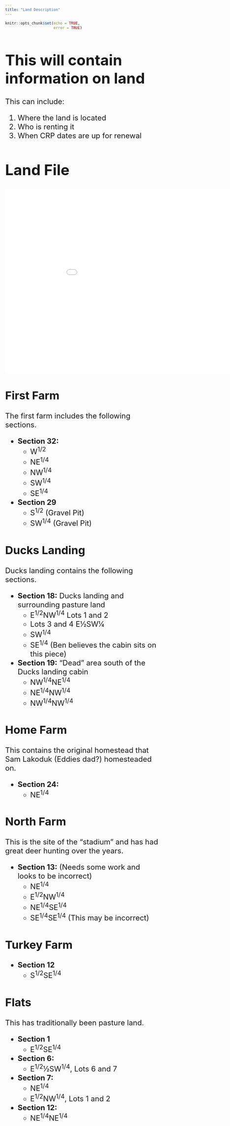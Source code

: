 ```yaml
---
title: "Land Description"
---
```



```r
knitr::opts_chunk$set(echo = TRUE,
                      error = TRUE)
```
<font size = 5>

# This will contain information on land

This can include: 

1. Where the land is located
1. Who is renting it
1. When CRP dates are up for renewal

# Land File

<embed src="Files/LandPlats.pdf" width="1000" height="600">


## First Farm

The first farm includes the following sections.

* **Section 32:**
  * W^1/2^
  * NE^1/4^
  * NW^1/4^
  * SW^1/4^
  * SE^1/4^
* **Section 29**
  * S^1/2^ (Gravel Pit)
  * SW^1/4^ (Gravel Pit)
  

## Ducks Landing

Ducks landing contains the following sections. 

* **Section 18:** Ducks landing and surrounding pasture land
  * E^1/2^NW^1/4^ Lots 1 and 2
  * Lots 3 and 4 E1⁄2SW1⁄4
  * SW^1/4^
  * SE^1/4^ (Ben believes the cabin sits on this piece)
* **Section 19:** "Dead" area south of the Ducks landing cabin
  * NW^1/4^NE^1/4^
  * NE^1/4^NW^1/4^
  * NW^1/4^NW^1/4^
  
## Home Farm

This contains the original homestead that Sam Lakoduk (Eddies dad?) homesteaded on.

* **Section 24:** 
  * NE^1/4^
  
## North Farm

This is the site of the "stadium" and has had great deer hunting over the years.

* **Section 13:** (Needs some work and looks to be incorrect)
  * NE^1/4^
  * E^1/2^NW^1/4^
  * NE^1/4^SE^1/4^
  * SE^1/4^SE^1/4^ (This may be incorrect)
  
## Turkey Farm

* **Section 12**
  * S^1/2^SE^1/4^
  
## Flats

This has traditionally been pasture land.

* **Section 1**
  * E^1/2^SE^1/4^

* **Section 6:**
  * E^1/2^1⁄2SW^1/4^, Lots 6 and 7

* **Section 7:**
  * NE^1/4^
  * E^1/2^NW^1/4^, Lots 1 and 2
  
* **Section 12:** 
  * NE^1/4^NE^1/4^

</font>


